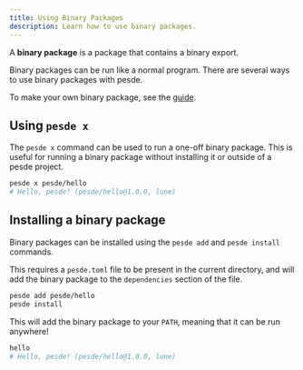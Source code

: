 ```yaml
---
title: Using Binary Packages
description: Learn how to use binary packages.
---
```


A **binary package** is a package that contains a binary export.

Binary packages can be run like a normal program. There are several ways to use
binary packages with pesde.

To make your own binary package, see the [guide](/quickstart#adding-a-main-script).

## Using `pesde x`

The `pesde x` command can be used to run a one-off binary package. This is
useful for running a binary package without installing it or outside of a pesde
project.

```sh
pesde x pesde/hello
# Hello, pesde! (pesde/hello@1.0.0, lune)
```

## Installing a binary package

Binary packages can be installed using the `pesde add` and `pesde install`
commands.

This requires a `pesde.toml` file to be present in the current directory, and
will add the binary package to the `dependencies` section of the file.

```sh
pesde add pesde/hello
pesde install
```

This will add the binary package to your `PATH`, meaning that it can be run
anywhere!

```sh
hello
# Hello, pesde! (pesde/hello@1.0.0, lune)
```
